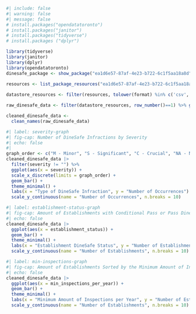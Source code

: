 ```r
#| include: false
#| warning: false
#| message: false
# install.packages("opendatatoronto")
# install.packages("janitor")
# install.packages("tidyverse")
# install.packages ("dplyr")

library(tidyverse)
library(janitor)
library(dplyr)
library(opendatatoronto)
dinesafe_package <- show_package("ea1d6e57-87af-4e23-b722-6c1f5aa18a8d")

resources <- list_package_resources("ea1d6e57-87af-4e23-b722-6c1f5aa18a8d")
	
datastore_resources <- filter(resources, tolower(format) %in% c('csv', 'geojson'))

raw_dinesafe_data <- filter(datastore_resources, row_number()==1) %>% get_resource()

cleaned_dinesafe_data <-
  clean_names(raw_dinesafe_data)
```

```r
#| label: severity-graph
#| fig-cap: Number of DineSafe Infractions by Severity
#| echo: false
#| 
graph_order <- c("M - Minor", "S - Significant", "C - Crucial", "NA - Not Applicable")
cleaned_dinesafe_data |>
  filter(severity != "") %>%
  ggplot(aes(x = severity)) +
  scale_x_discrete(limits = graph_order) +
  geom_bar() +
  theme_minimal() +
  labs(x = "Type of DineSafe Infraction", y = "Number of Occurrences") +
  scale_y_continuous(name = "Number of Occurrences", n.breaks = 10)
```

```r
#| label: establishment-status-graph
#| fig-cap: Amount of Establishments with Conditional Pass or Pass DineSafe Status'
#| echo: false
cleaned_dinesafe_data |>
  ggplot(aes(x = establishment_status)) +
  geom_bar() +
  theme_minimal() +
  labs(x = "Establishment DineSafe Status", y = "Number of Establishments") +
  scale_y_continuous(name = "Number of Establishments", n.breaks = 10)
```

```r
#| label: min-inspections-graph
#| fig-cap: Amount of Establishments Sorted by the Minimum Amount of Inspections per Year
#| echo: false
cleaned_dinesafe_data |>
  ggplot(aes(x = min_inspections_per_year)) +
  geom_bar() +
  theme_minimal() +
  labs(x = "Minimum Amount of Inspections per Year", y = "Number of Establishments") +
  scale_y_continuous(name = "Number of Establishments", n.breaks = 10)
```
